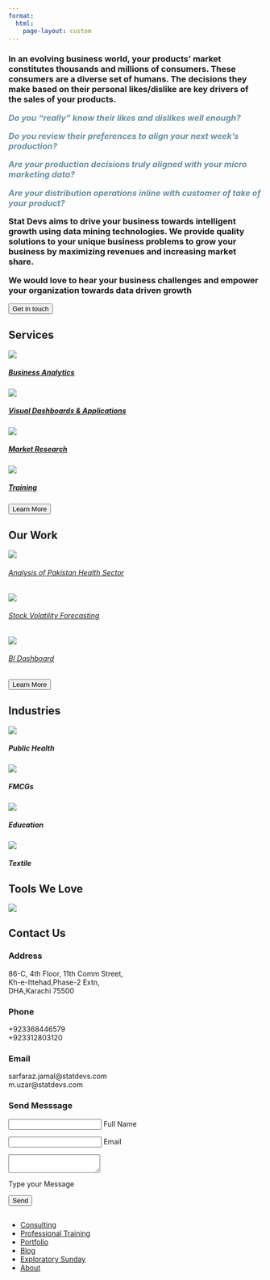 ```yaml
---
format:
  html:
    page-layout: custom
---
```


::: home
:::

::: {#aboutus}
<h3>

In an evolving business world, your products' market constitutes thousands and millions of consumers. These consumers are a diverse set of humans. The decisions they make based on their personal likes/dislike are key drivers of the sales of your products.

<b style="color:#698fa1;"><i> Do you "really" know their likes and dislikes well enough?

Do you review their preferences to align your next week's production?

Are your production decisions truly aligned with your micro marketing data?

Are your distribution operations inline with customer of take of your product? </i></b>

Stat Devs aims to drive your business towards intelligent growth using data mining technologies. We provide quality solutions to your unique business problems to grow your business by maximizing revenues and increasing market share.

We would love to hear your business challenges and empower your organization towards data driven growth

</h3>
:::

::: button3
<a href="consulting.qmd"> <button class="btn btn-outline-primary btn-lg">Get in touch</button> </a>
:::

::: {#our-expertise}
<h2>Services</h2>
:::

::: expert
::: expertise
<a href = "consulting.qmd">

::: cardimages
<img src="images/1st-icon.png"/>
:::

<h5 class="card-title">

Business Analytics

</h5>

</a>
:::

::: expertise
<a href = "consulting.qmd">

::: cardimages
<img src="images/2nd-icon.png"/>
:::

<h5 class="card-title">

Visual Dashboards & Applications

</h5>

</a>
:::

::: expertise
<a href = "consulting.qmd">

::: cardimages
<img src="images/3rd-icon.png"/>
:::

<h5 class="card-title">

Market Research

</h5>

</a>
:::

::: expertise
<a href = "training.qmd">

::: cardimages
<img src="images/4th-icon.png"/>
:::

<h5 class="card-title">

Training

</h5>

</a>
:::
:::

::: {#button2}
<a href="consulting.qmd"> <button class="btn btn-outline-primary btn-lg">Learn More</button> </a>
:::

::: {#past-work}
<h2>Our Work</h2>

::: grid
::: g-col-4
<a href = "portfolio_presentation.qmd#health" target="_blank">

<img src="images/health.png"/>

<h6>Analysis of Pakistan Health Sector</h6>

</a>
:::

::: g-col-4
<a href = "portfolio_presentation.qmd#stock" target="_blank">

<img src="images/stock.png"/>

<h6>Stock Volatility Forecasting</h6>

</a>
:::

::: g-col-4
<a href = "portfolio_presentation.qmd#dashboard" target="_blank">

<img src="images/dashboard.png"/>

<h6>BI Dashboard</h6>

</a>
:::
:::
:::

::: {#button1}
<a href="portfolio.qmd"> <button class="btn btn-outline-primary btn-lg">Learn More</button> </a>
:::

::: {#industries}
<h2>Industries</h2>

::: grid
::: g-col-3
<img src="images/public-health.png"/>

<h5>Public Health</h5>
:::

::: g-col-3
<img src="images/fmcg.png"/>

<h5>FMCGs</h5>
:::

::: g-col-3
<img src="images/education.png"/>

<h5>Education</h5>
:::

::: g-col-3
<img src="images/textile.png"/>

<h5>Textile</h5>
:::
:::
:::

::: {#tools}
<h2>Tools We Love</h2>
:::

::: tools-image
<img src="images/tools.png"/>
:::

::: contact
::: content
<h2>

Contact Us

</h2 >
:::

::: container
::: contactInfo
::: box
::: icon
<i class="bi bi-pin-map"></i>
:::

::: text
<h3>Address</h3>

<p>86-C, 4th Floor, 11th Comm Street,<br>Kh-e-Ittehad,Phase-2 Extn,<br>DHA,Karachi 75500</p>
:::
:::

::: box
::: icon
<i class="bi bi-telephone"></i>
:::

::: text
<h3>Phone</h3>

<p>+923368446579<br>+923312803120</p>
:::
:::

::: box
::: icon
<i class="bi bi-envelope"></i>
:::

::: text
<h3>Email</h3>

<p>sarfaraz.jamal\@statdevs.com<br>m.uzar\@statdevs.com</p>
:::
:::
:::

::: contactForm
<form action="https://formsubmit.co/sarfaraz.jamal@statdevs.com" method="POST">

<h3>Send Messsage</h3>

::: inputBox
<input type="text" name="name" required ="required"> Full Name
:::

::: inputBox
<input type="email" name="email" required ="required"> Email
:::

::: inputBox

<textarea name="message" required="required"></textarea>

Type your Message
:::

::: inputBox
<input type="submit" name="submit" value ="Send">
:::

</form>
:::
:::
:::

::: footer
<h2>

</h2>

::: social
<a href="https://www.facebook.com/profile.php?id=100088076201356"><i class="bi bi-facebook"></i></a> <a href="https://twitter.com/StatDevs "><i class="bi bi-twitter"></i></a> <a href="https://www.linkedin.com/company/stat-devs"><i class="bi bi-linkedin"></i></a> <a href="https://github.com/Stat-Devs"><i class="bi bi-github"></i></a>
:::

<ul class="links">

<li><a href="consulting.qmd">Consulting</a></li>

<li><a href="training.qmd">Professional Training</a></li>

<li><a href="portfolio.qmd">Portfolio</a></li>

<li><a href="blog.qmd">Blog</a></li>

<li><a href="exploratory-sunday.qmd">Exploratory Sunday</a></li>

<li><a href="about.qmd">About</a></li>

</ul>
:::
